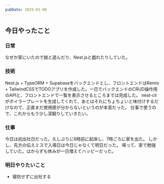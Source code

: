 ```yaml
---
pubDate: 2025-01-06
---
```



## 今日やったこと

### 日常

なぜか家にいたので娘と遊んだり、Nest.jsと戯れたりしていた。

### 技術

Nest.js + TypeORM + Supabaseをバックエンドとし、フロントエンドはRemix + TailwindCSSでTODOアプリを作成した。一日でバックエンドのCRUD操作用のAPIと、フロントエンドで一覧を表示させるところまでは完成した。
nest-cliがボイラープレートを生成してくれて、あとはそれにちょちょいと味付けするだけなので、正直まだ使用感が分からないというのが本音だった。
仕事で使うので、これからもう少し深掘りしていきたい。

### 仕事

今日は初出社日だった。久しぶりに6時前に起床し、7時ごろに家を出た。
しかし、先方の伝えミスで入場日は今日じゃなくて明日だった。
帰って、家で勉強していた。はからずも休みが一日増えてハッピーだった。

### 明日やりたいこと

- 寝坊せずに出社する
